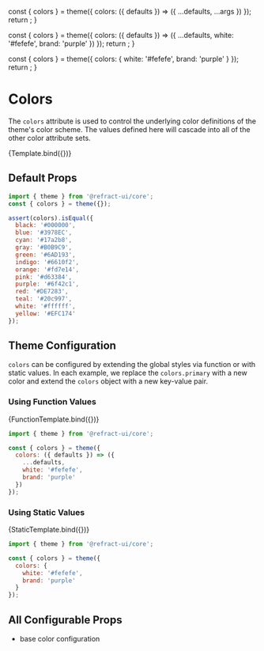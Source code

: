 
<Meta
  title="core/theme/colors"
/>

  const { colors } = theme({
    colors: ({ defaults }) => ({
      ...defaults,
      ...args
    })
  });
  return <ColorPalette colors={colors} />;
}

  const { colors } = theme({
    colors: ({ defaults }) => ({
      ...defaults,
      white: '#fefefe',
      brand: 'purple'
    })
  });
  return <ColorPalette colors={colors} />;
}

  const { colors } = theme({
    colors: {
      white: '#fefefe',
      brand: 'purple'
    }
  });
  return <ColorPalette colors={colors} />;
}

<BreadCrumb token="colors" />

# Colors

The `colors` attribute is used to control the underlying color definitions of the theme's color scheme. The values defined here will cascade into all of the other color attribute sets.

<Canvas>
  <Story
    name="colors"
    argTypes={{
      black: {
        control: {
          type: 'color'
        }
      },
      blue: {
        control: {
          type: 'color'
        }
      },
      cyan: {
        control: {
          type: 'color'
        }
      },
      gray: {
        control: {
          type: 'color'
        }
      },
      green: {
        control: {
          type: 'color'
        }
      },
      indigo: {
        control: {
          type: 'color'
        }
      },
      orange: {
        control: {
          type: 'color'
        }
      },
      pink: {
        control: {
          type: 'color'
        }
      },
      purple: {
        control: {
          type: 'color'
        }
      },
      red: {
        control: {
          type: 'color'
        }
      },
      teal: {
        control: {
          type: 'color'
        }
      },
      white: {
        control: {
          type: 'color'
        }
      },
      yellow: {
        control: {
          type: 'color'
        }
      }
    }}
    args={{
      black: '#000000',
      blue: '#3978EC',
      cyan: '#17a2b8',
      gray: '#B0B9C9',
      green: '#6AD193',
      indigo: '#6610f2',
      orange: '#fd7e14',
      pink: '#d63384',
      purple: '#6f42c1',
      red: '#DE7283',
      teal: '#20c997',
      white: '#ffffff',
      yellow: '#EFC174'
    }}
  >
    {Template.bind({})}
  </Story>
</Canvas>

## Default Props

``` js
import { theme } from '@refract-ui/core';
const { colors } = theme({});

assert(colors).isEqual({
  black: '#000000',
  blue: '#3978EC',
  cyan: '#17a2b8',
  gray: '#B0B9C9',
  green: '#6AD193',
  indigo: '#6610f2',
  orange: '#fd7e14',
  pink: '#d63384',
  purple: '#6f42c1',
  red: '#DE7283',
  teal: '#20c997',
  white: '#ffffff',
  yellow: '#EFC174'
});
```

## Theme Configuration

`colors` can be configured by extending the global styles via function or with static values. In each example, we replace the `colors.primary` with a new color and extend the `colors` object with a new key-value pair.

### Using Function Values

<Canvas showCode>
  <Story name="colorsFunction">
    {FunctionTemplate.bind({})}
  </Story>
</Canvas>

``` js
import { theme } from '@refract-ui/core';

const { colors } = theme({
  colors: ({ defaults }) => ({
    ...defaults,
    white: '#fefefe',
    brand: 'purple'
  })
});
```

### Using Static Values

<Canvas showCode>
  <Story name="colorsStatic">
    {StaticTemplate.bind({})}
  </Story>
</Canvas>

``` js
import { theme } from '@refract-ui/core';

const { colors } = theme({
  colors: {
    white: '#fefefe',
    brand: 'purple'
  }
});
```

## All Configurable Props

- base color configuration
